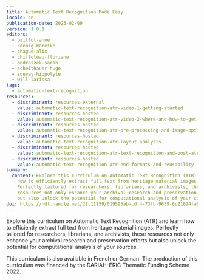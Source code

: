 ```yaml
---
title: Automatic Text Recognition Made Easy
locale: en
publication-date: 2025-02-09
version: 1.0.1
editors:
  - baillot-anne
  - koenig-mareike
  - chague-alix
  - chiffoleau-floriane
  - ondraszek-sarah
  - scheithauer-hugo
  - souvay-hippolyte
  - will-larissa
tags:
  - automatic-text-recognition
resources:
  - discriminant: resources-external
    value: automatic-text-recognition-atr-video-1-getting-started
  - discriminant: resources-hosted
    value: automatic-text-recognition-atr-video-2-where-and-how-to-get-images
  - discriminant: resources-hosted
    value: automatic-text-recognition-atr-pre-processing-and-image-optimisation
  - discriminant: resources-hosted
    value: automatic-text-recognition-atr-layout-analysis
  - discriminant: resources-hosted
    value: automatic-text-recognition-atr-text-recognition-and-post-atr-correction
  - discriminant: resources-hosted
    value: automatic-text-recognition-atr-end-formats-and-reusability
summary:
  content: Explore this curriculum on Automatic Text Recognition (ATR) and learn
    how to efficiently extract full text from heritage material images.
    Perfectly tailored for researchers, librarians, and archivists, these
    resources not only enhance your archival research and preservation efforts
    but also unlock the potential for computational analysis of your sources.
doi: https://hdl.handle.net/21.11159/019595ab-cdf4-73fb-9639-6c21624fa8cc
---
```

Explore this curriculum on Automatic Text Recognition (ATR) and learn how to efficiently extract full text from heritage material images. Perfectly tailored for researchers, librarians, and archivists, these resources not only enhance your archival research and preservation efforts but also unlock the potential for computational analysis of your sources.

This curriculum is also available in French or German. The production of this curriculum was financed by the DARIAH-ERIC Thematic Funding Scheme 2022.
